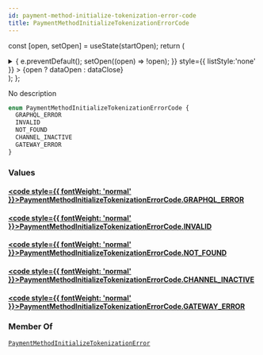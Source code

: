 ```yaml
---
id: payment-method-initialize-tokenization-error-code
title: PaymentMethodInitializeTokenizationErrorCode
---
```






const [open, setOpen] = useState(startOpen);
return (
<details {...(open ? { open: true } : {})} className="details" style={{ border:'none', boxShadow:'none', background:'var(--ifm-background-color)' }}>
<summary
onClick={(e) => {
e.preventDefault();
setOpen((open) => !open);
}}
style={{ listStyle:'none' }} >
{open ? dataOpen : dataClose}
</summary>
{open && children}
</details>
);
};

No description

```graphql
enum PaymentMethodInitializeTokenizationErrorCode {
  GRAPHQL_ERROR
  INVALID
  NOT_FOUND
  CHANNEL_INACTIVE
  GATEWAY_ERROR
}
```

### Values

#### [<code style={{ fontWeight: 'normal' }}>PaymentMethodInitializeTokenizationErrorCode.<b>GRAPHQL_ERROR</b></code>](#)

#### [<code style={{ fontWeight: 'normal' }}>PaymentMethodInitializeTokenizationErrorCode.<b>INVALID</b></code>](#)

#### [<code style={{ fontWeight: 'normal' }}>PaymentMethodInitializeTokenizationErrorCode.<b>NOT_FOUND</b></code>](#)

#### [<code style={{ fontWeight: 'normal' }}>PaymentMethodInitializeTokenizationErrorCode.<b>CHANNEL_INACTIVE</b></code>](#)

#### [<code style={{ fontWeight: 'normal' }}>PaymentMethodInitializeTokenizationErrorCode.<b>GATEWAY_ERROR</b></code>](#)

### Member Of

[`PaymentMethodInitializeTokenizationError`](../../../api-reference/payments/objects/payment-method-initialize-tokenization-error.mdx) <Badge class="badge badge--secondary" text="object"/>
